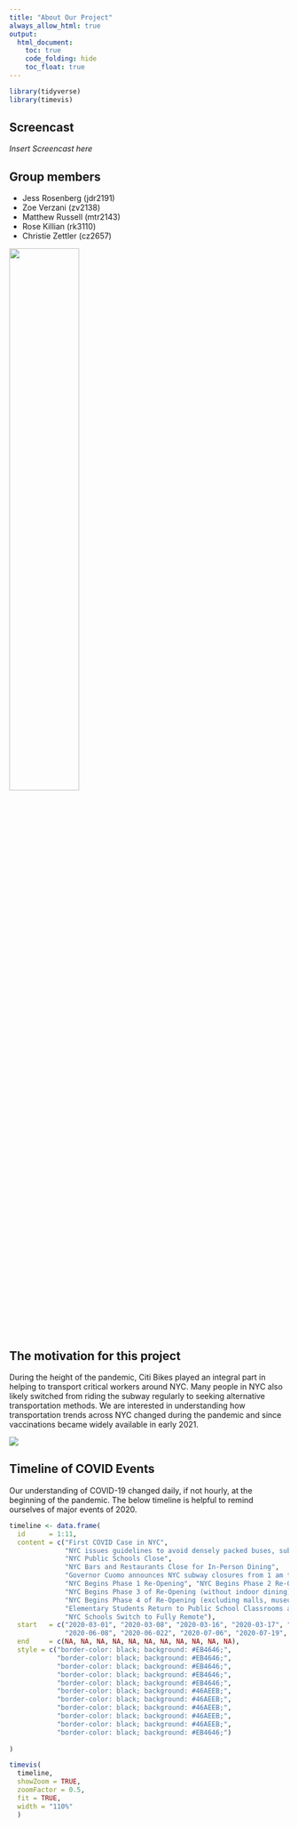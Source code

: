 ```yaml
---
title: "About Our Project"
always_allow_html: true
output: 
  html_document:
    toc: true
    code_folding: hide
    toc_float: true
---
```


```r
library(tidyverse)
library(timevis)
```

## Screencast 
*Insert Screencast here*

## Group members 
* Jess Rosenberg (jdr2191)
* Zoe Verzani (zv2138)
* Matthew Russell (mtr2143)
* Rose Killian (rk3110)
* Christie Zettler (cz2657)

![](https://upload.wikimedia.org/wikipedia/commons/thumb/a/ad/Citi_Bike_logo.svg/2560px-Citi_Bike_logo.svg.png){width=50%} 

## The motivation for this project
During the height of the pandemic, Citi Bikes played an integral part in helping to transport critical workers around NYC. Many people in NYC also likely switched from riding the subway regularly to seeking alternative transportation methods. We are interested in understanding how transportation trends across NYC changed during the pandemic and since vaccinations became widely available in early 2021. 

![](ezgif.com-gif-maker.gif)

## Timeline of COVID Events

Our understanding of COVID-19 changed daily, if not hourly, at the beginning of the pandemic. The below timeline is helpful to remind ourselves of major events of 2020. 

```r
timeline <- data.frame(
  id      = 1:11,
  content = c("First COVID Case in NYC", 
              "NYC issues guidelines to avoid densely packed buses, subways, or trains",
              "NYC Public Schools Close", 
              "NYC Bars and Restaurants Close for In-Person Dining",
              "Governor Cuomo announces NYC subway closures from 1 am to 5 am", 
              "NYC Begins Phase 1 Re-Opening", "NYC Begins Phase 2 Re-Opening",
              "NYC Begins Phase 3 of Re-Opening (without indoor dining)",
              "NYC Begins Phase 4 of Re-Opening (excluding malls, museums, and indoor dining/bars)",
              "Elementary Students Return to Public School Classrooms across NYC",
              "NYC Schools Switch to Fully Remote"),
  start   = c("2020-03-01", "2020-03-08", "2020-03-16", "2020-03-17", "2020-04-30",
              "2020-06-08", "2020-06-022", "2020-07-06", "2020-07-19", "2020-09-29", "2020-11-19"),
  end     = c(NA, NA, NA, NA, NA, NA, NA, NA, NA, NA, NA),
  style = c("border-color: black; background: #EB4646;", 
            "border-color: black; background: #EB4646;", 
            "border-color: black; background: #EB4646;", 
            "border-color: black; background: #EB4646;", 
            "border-color: black; background: #EB4646;", 
            "border-color: black; background: #46AEEB;", 
            "border-color: black; background: #46AEEB;", 
            "border-color: black; background: #46AEEB;", 
            "border-color: black; background: #46AEEB;", 
            "border-color: black; background: #46AEEB;", 
            "border-color: black; background: #EB4646;")
  
)

timevis(
  timeline,
  showZoom = TRUE,
  zoomFactor = 0.5,
  fit = TRUE,
  width = "110%"
  )
```

